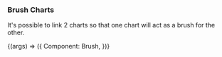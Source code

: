 

<Version />

<Meta
  title="Charts/Other/Brush Charts"
/>

### Brush Charts
It's possible to link 2 charts so that one chart will act as a brush for the other.


<Canvas>
  <Story
  name="Brush Charts"
  args={{}}
  >
  {(args) => ({
    Component: Brush,
  })}
  </Story>
</Canvas>